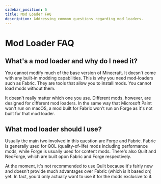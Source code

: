 ```yaml
---
sidebar_position: 5
title: Mod Loader FAQ
description: Addressing common questions regarding mod loaders.
---
```

# Mod Loader FAQ

## What's a mod loader and why do I need it?
  You cannot modify much of the base version of Minecraft. It doesn't come with any built-in modding capabilities. This is why you need mod-loaders such as Fabric. 
  They are tools that allow you to install mods. You cannot load mods without them. 

  It doesn't really matter which one you use. Different mods, however, are designed 
  for different mod loaders. In the same way that Microsoft Paint won't run on macOS, a mod built for Fabric won't run on Forge as it's not built for that mod loader.

## What mod loader should I use?

  Usually the main two involved in this question are Forge and Fabric. 
  Fabric is generally used for QOL (quality-of-life) mods including performance mods, while Forge is usually used for 
  content mods. There's also Quilt and NeoForge, which are built opon Fabric and Forge respectively.

  At the moment, it's not recommended to use Quilt because it's fairly new and doesn't provide much advantages over Fabric (which is it based on) yet. In fact, you'd only actually 
  want to use it for the mods exclusive to it. 